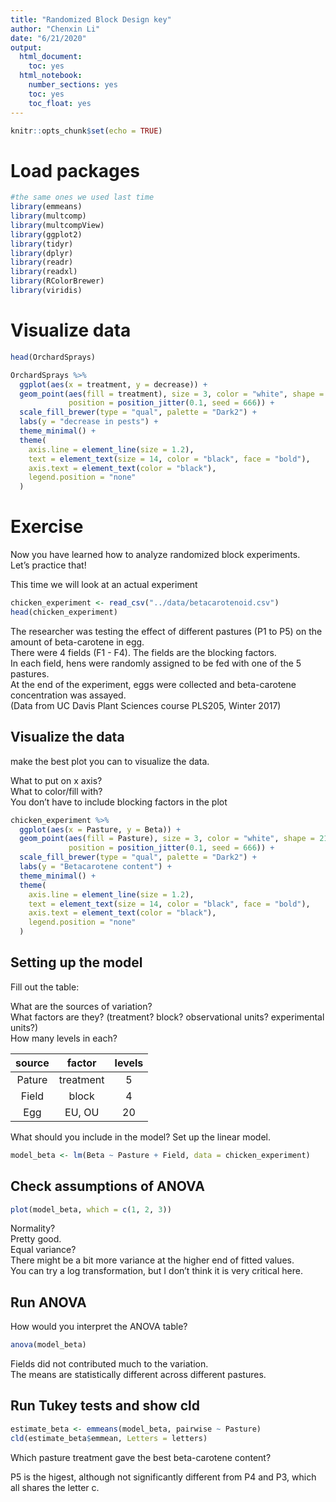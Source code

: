 ```yaml
---
title: "Randomized Block Design key"
author: "Chenxin Li"
date: "6/21/2020"
output:
  html_document:
    toc: yes  
  html_notebook:   
    number_sections: yes    
    toc: yes  
    toc_float: yes 
---
```


```r
knitr::opts_chunk$set(echo = TRUE)
```

# Load packages

```r
#the same ones we used last time
library(emmeans)  
library(multcomp)
library(multcompView)
library(ggplot2) 
library(tidyr)
library(dplyr)
library(readr)
library(readxl)
library(RColorBrewer)
library(viridis)
```

# Visualize data

```r
head(OrchardSprays)
```

```r
OrchardSprays %>% 
  ggplot(aes(x = treatment, y = decrease)) +
  geom_point(aes(fill = treatment), size = 3, color = "white", shape = 21,
             position = position_jitter(0.1, seed = 666)) +
  scale_fill_brewer(type = "qual", palette = "Dark2") +
  labs(y = "decrease in pests") +
  theme_minimal() +
  theme(
    axis.line = element_line(size = 1.2),
    text = element_text(size = 14, color = "black", face = "bold"),
    axis.text = element_text(color = "black"),
    legend.position = "none"
  )
```

# Exercise

Now you have learned how to analyze randomized block experiments.\
Let's practice that!

This time we will look at an actual experiment

```r
chicken_experiment <- read_csv("../data/betacarotenoid.csv")
head(chicken_experiment)
```

The researcher was testing the effect of different pastures (P1 to P5) on the amount of beta-carotene in egg.\
There were 4 fields (F1 - F4). The fields are the blocking factors.\
In each field, hens were randomly assigned to be fed with one of the 5 pastures.\
At the end of the experiment, eggs were collected and beta-carotene concentration was assayed.\
(Data from UC Davis Plant Sciences course PLS205, Winter 2017)

## Visualize the data

make the best plot you can to visualize the data.

What to put on x axis?\
What to color/fill with?\
You don't have to include blocking factors in the plot

```r
chicken_experiment %>% 
  ggplot(aes(x = Pasture, y = Beta)) +
  geom_point(aes(fill = Pasture), size = 3, color = "white", shape = 21,
             position = position_jitter(0.1, seed = 666)) +
  scale_fill_brewer(type = "qual", palette = "Dark2") +
  labs(y = "Betacarotene content") +
  theme_minimal() +
  theme(
    axis.line = element_line(size = 1.2),
    text = element_text(size = 14, color = "black", face = "bold"),
    axis.text = element_text(color = "black"),
    legend.position = "none"
  )
```

## Setting up the model

Fill out the table:

What are the sources of variation?\
What factors are they? (treatment? block? observational units? experimental units?)\
How many levels in each?

| source |  factor   | levels |
|:------:|:---------:|:------:|
| Pature | treatment |   5    |
| Field  |   block   |   4    |
|  Egg   |  EU, OU   |   20   |

What should you include in the model? Set up the linear model.

```r
model_beta <- lm(Beta ~ Pasture + Field, data = chicken_experiment)
```

## Check assumptions of ANOVA

```r
plot(model_beta, which = c(1, 2, 3))
```

Normality?\
Pretty good.\
Equal variance?\
There might be a bit more variance at the higher end of fitted values.\
You can try a log transformation, but I don't think it is very critical here.

## Run ANOVA

How would you interpret the ANOVA table?

```r
anova(model_beta)
```

Fields did not contributed much to the variation.\
The means are statistically different across different pastures.

## Run Tukey tests and show cld

```r
estimate_beta <- emmeans(model_beta, pairwise ~ Pasture)
cld(estimate_beta$emmean, Letters = letters)
```

Which pasture treatment gave the best beta-carotene content?

P5 is the higest, although not significantly different from P4 and P3, which all shares the letter c.
